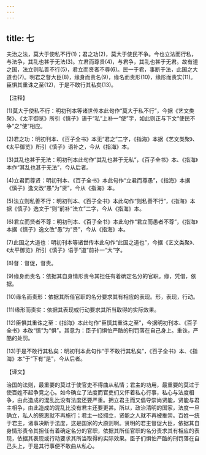 ```yaml
---
---
---
```

title: 七
---



夫治之法，莫大于使私不行(1)；君之功(2)，莫大于使民不争。今也立法而行私，与法争，其乱也甚于无法(3)。立君而尊贤(4)，与君争，其乱也甚于无君。故有道之国，法立则私善不行(5)，君立而贤者不尊(6)。民一于君，事断于法，此国之大道也(7)。明君之督大臣(8)，缘身而责名(9)，缘名而责形(10)，缘形而责实(11)。臣惧其重诛之至(12)，于是不敢行其私矣(13)。

【注释】

(1)莫大于使私不行：明初刊本等诸世传本此句作“莫大于私不行”，今据《艺文类聚》、《太平御览》所引《慎子》语于“私”上补一“使”字，如此则正与下文“使民不争”之“使”相应。

(2)君之功：明初刊本、《百子全书》本无“君之”二字，《指海》本据《艺文类聚》、《太平御览》所引《慎子》语补之，今从《指海》本。

(3)其乱也甚于无法：明初刊本此句作“其乱也甚于无私”，《百子全书》本、《指海》本作“其乱也甚于无法”，今从后者。

(4)立君而尊贤：明初刊本、《百子全书》本此句作“立君而尊愚”，《指海》本据《慎子》逸文改“愚”为“贤”，今从《指海》本。

(5)法立则私善不行：明初刊本、《百子全书》本此句作“则私善不行”，《指海》本据《慎子》逸文于“则”前补“法立”二字，今从《指海》本。

(6)君立而贤者不尊：明初刊本、《百子全书》本此句作“君立而愚者不尊”，《指海》本据《慎子》逸文改“愚”为“贤”，今从《指海》本。

(7)此国之大道也：明初刊本等诸世传本此句作“此国之道也”，今据《艺文类聚》、《太平御览》所引《慎子》语于“道”前补一“大”字。

(8)督：督促，督责。

(9)缘身而责名：依据其自身情形责令其担任有着确定名分的官职。缘，凭借，依据。

(10)缘名而责形：依据其所任官职的名分要求其有相应的表现。形，表现，行动。

(11)缘形而责实：依据其表现或行动要求其所当取得的实际效果。

(12)臣惧其重诛之至：《指海》本此句作“臣慎其重诛之至”，今据明初刊本、《百子全书》本改“慎”为“惧”。其意为：臣子们惧怕严酷的刑罚落在自己身上。重诛，严酷的处罚。

(13)于是不敢行其私矣：明初刊本此句作“于不敢行其私矣”，《百子全书》本、《指海》本“于”下有“是”，今从后者。

【译文】

治国的法则，最重要的莫过于使官吏不得曲从私情；君主的功用，最重要的莫过于使百姓不起争竞之心。如今确立了法度而官吏们又怀着私心行事，私心与法度相争，由此造成的混乱比没有法度还要严重。拥立君主而又倡导崇尚贤能，贤能与君主相争，由此造成的混乱比没有君主还要更甚。所以，政治清明的国家，法度一旦确立，私人的恩惠就不再施行；君主一经拥立，贤能之人就不再被推崇。百姓一统于君主，诸事决断于法度，这是国家的大原则啊。贤明的君主督促大臣，依据其自身情形责令其担任有着确定名分的官职，依据其所任官职的名分责求其有相应的表现，依据其表现或行动要求其所当取得的实际效果。臣子们惧怕严酷的刑罚落在自己头上，于是其行事便不敢曲从私心。